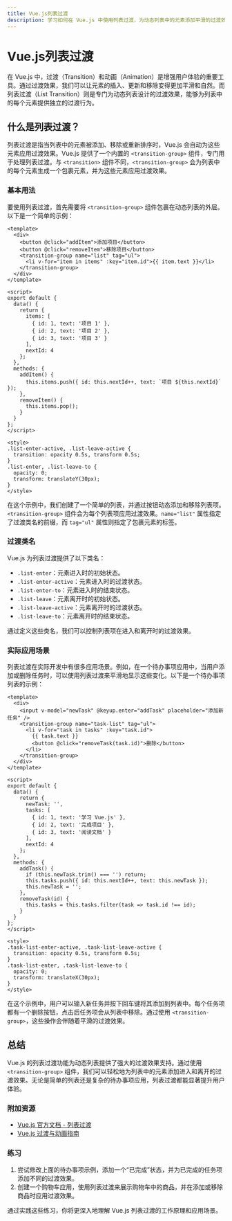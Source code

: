 ```yaml
---
title: Vue.js列表过渡
description: 学习如何在 Vue.js 中使用列表过渡，为动态列表中的元素添加平滑的过渡效果。本文适合初学者，包含详细的代码示例和实际应用场景。
---
```


# Vue.js列表过渡

在 Vue.js 中，过渡（Transition）和动画（Animation）是增强用户体验的重要工具。通过过渡效果，我们可以让元素的插入、更新和移除变得更加平滑和自然。而列表过渡（List Transition）则是专门为动态列表设计的过渡效果，能够为列表中的每个元素提供独立的过渡行为。

## 什么是列表过渡？

列表过渡是指当列表中的元素被添加、移除或重新排序时，Vue.js 会自动为这些元素应用过渡效果。Vue.js 提供了一个内置的 `<transition-group>` 组件，专门用于处理列表过渡。与 `<transition>` 组件不同，`<transition-group>` 会为列表中的每个元素生成一个包裹元素，并为这些元素应用过渡效果。

### 基本用法

要使用列表过渡，首先需要将 `<transition-group>` 组件包裹在动态列表的外层。以下是一个简单的示例：

```vue
<template>
  <div>
    <button @click="addItem">添加项目</button>
    <button @click="removeItem">移除项目</button>
    <transition-group name="list" tag="ul">
      <li v-for="item in items" :key="item.id">{{ item.text }}</li>
    </transition-group>
  </div>
</template>

<script>
export default {
  data() {
    return {
      items: [
        { id: 1, text: '项目 1' },
        { id: 2, text: '项目 2' },
        { id: 3, text: '项目 3' }
      ],
      nextId: 4
    };
  },
  methods: {
    addItem() {
      this.items.push({ id: this.nextId++, text: `项目 ${this.nextId}` });
    },
    removeItem() {
      this.items.pop();
    }
  }
};
</script>

<style>
.list-enter-active, .list-leave-active {
  transition: opacity 0.5s, transform 0.5s;
}
.list-enter, .list-leave-to {
  opacity: 0;
  transform: translateY(30px);
}
</style>
```

在这个示例中，我们创建了一个简单的列表，并通过按钮动态添加和移除列表项。`<transition-group>` 组件会为每个列表项应用过渡效果。`name="list"` 属性指定了过渡类名的前缀，而 `tag="ul"` 属性则指定了包裹元素的标签。

### 过渡类名

Vue.js 为列表过渡提供了以下类名：

- `.list-enter`：元素进入时的初始状态。
- `.list-enter-active`：元素进入时的过渡状态。
- `.list-enter-to`：元素进入时的结束状态。
- `.list-leave`：元素离开时的初始状态。
- `.list-leave-active`：元素离开时的过渡状态。
- `.list-leave-to`：元素离开时的结束状态。

通过定义这些类名，我们可以控制列表项在进入和离开时的过渡效果。

### 实际应用场景

列表过渡在实际开发中有很多应用场景。例如，在一个待办事项应用中，当用户添加或删除任务时，可以使用列表过渡来平滑地显示这些变化。以下是一个待办事项列表的示例：

```vue
<template>
  <div>
    <input v-model="newTask" @keyup.enter="addTask" placeholder="添加新任务" />
    <transition-group name="task-list" tag="ul">
      <li v-for="task in tasks" :key="task.id">
        {{ task.text }}
        <button @click="removeTask(task.id)">删除</button>
      </li>
    </transition-group>
  </div>
</template>

<script>
export default {
  data() {
    return {
      newTask: '',
      tasks: [
        { id: 1, text: '学习 Vue.js' },
        { id: 2, text: '完成项目' },
        { id: 3, text: '阅读文档' }
      ],
      nextId: 4
    };
  },
  methods: {
    addTask() {
      if (this.newTask.trim() === '') return;
      this.tasks.push({ id: this.nextId++, text: this.newTask });
      this.newTask = '';
    },
    removeTask(id) {
      this.tasks = this.tasks.filter(task => task.id !== id);
    }
  }
};
</script>

<style>
.task-list-enter-active, .task-list-leave-active {
  transition: opacity 0.5s, transform 0.5s;
}
.task-list-enter, .task-list-leave-to {
  opacity: 0;
  transform: translateX(30px);
}
</style>
```

在这个示例中，用户可以输入新任务并按下回车键将其添加到列表中。每个任务项都有一个删除按钮，点击后任务项会从列表中移除。通过使用 `<transition-group>`，这些操作会伴随着平滑的过渡效果。

## 总结

Vue.js 的列表过渡功能为动态列表提供了强大的过渡效果支持。通过使用 `<transition-group>` 组件，我们可以轻松地为列表中的元素添加进入和离开的过渡效果。无论是简单的列表还是复杂的待办事项应用，列表过渡都能显著提升用户体验。

### 附加资源

- [Vue.js 官方文档 - 列表过渡](https://v3.vuejs.org/guide/transitions-list.html)
- [Vue.js 过渡与动画指南](https://v3.vuejs.org/guide/transitions-overview.html)

### 练习

1. 尝试修改上面的待办事项示例，添加一个“已完成”状态，并为已完成的任务项添加不同的过渡效果。
2. 创建一个购物车应用，使用列表过渡来展示购物车中的商品，并在添加或移除商品时应用过渡效果。

通过实践这些练习，你将更深入地理解 Vue.js 列表过渡的工作原理和应用场景。